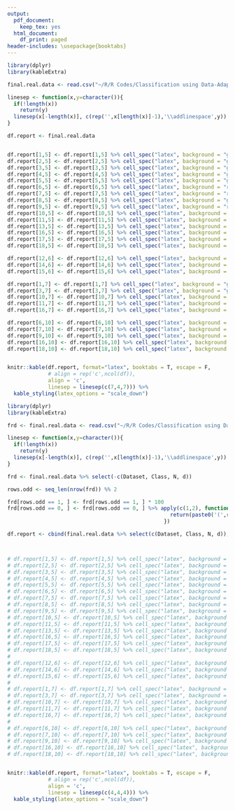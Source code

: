 ```yaml
---
output:
  pdf_document:
    keep_tex: yes
  html_document:
    df_print: paged
header-includes: \usepackage{booktabs}
---
```



```r
library(dplyr)
library(kableExtra)

final.real.data <- read.csv("~/R/R Codes/Classification using Data-Adaptive Energy Distance (Summer, 2022)/Classification-Summer-2022/Results/final-real-data-for-reporting-updated.csv")

linesep <- function(x,y=character()){
  if(!length(x))
    return(y)
  linesep(x[-length(x)], c(rep('',x[length(x)]-1),'\\addlinespace',y))  
}

df.report <- final.real.data


df.report[1,5] <- df.report[1,5] %>% cell_spec("latex", background = "green", bold = T)
df.report[2,5] <- df.report[2,5] %>% cell_spec("latex", background = "green", bold = T)
df.report[3,5] <- df.report[3,5] %>% cell_spec("latex", background = "green", bold = T)
df.report[4,5] <- df.report[4,5] %>% cell_spec("latex", background = "green", bold = T)
df.report[5,5] <- df.report[5,5] %>% cell_spec("latex", background = "green", bold = T)
df.report[6,5] <- df.report[6,5] %>% cell_spec("latex", background = "red", bold = T)
df.report[7,5] <- df.report[7,5] %>% cell_spec("latex", background = "red", bold = T)
df.report[8,5] <- df.report[8,5] %>% cell_spec("latex", background = "green", bold = T)
df.report[9,5] <- df.report[9,5] %>% cell_spec("latex", background = "red", bold = T)
df.report[10,5] <- df.report[10,5] %>% cell_spec("latex", background = "green", bold = T)
df.report[11,5] <- df.report[11,5] %>% cell_spec("latex", background = "green", bold = T)
df.report[13,5] <- df.report[13,5] %>% cell_spec("latex", background = "green", bold = T)
df.report[16,5] <- df.report[16,5] %>% cell_spec("latex", background = "red", bold = T)
df.report[17,5] <- df.report[17,5] %>% cell_spec("latex", background = "green", bold = T)
df.report[18,5] <- df.report[18,5] %>% cell_spec("latex", background = "red", bold = T)

df.report[12,6] <- df.report[12,6] %>% cell_spec("latex", background = "green", bold = T)
df.report[14,6] <- df.report[14,6] %>% cell_spec("latex", background = "green", bold = T)
df.report[15,6] <- df.report[15,6] %>% cell_spec("latex", background = "green", bold = T)

df.report[1,7] <- df.report[1,7] %>% cell_spec("latex", background = "green", bold = T)
df.report[3,7] <- df.report[3,7] %>% cell_spec("latex", background = "green", bold = T)
df.report[10,7] <- df.report[10,7] %>% cell_spec("latex", background = "red", bold = T)
df.report[11,7] <- df.report[11,7] %>% cell_spec("latex", background = "red", bold = T)
df.report[16,7] <- df.report[16,7] %>% cell_spec("latex", background = "red", bold = T)

df.report[6,10] <- df.report[6,10] %>% cell_spec("latex", background = "green", bold = T)
df.report[7,10] <- df.report[7,10] %>% cell_spec("latex", background = "green", bold = T)
df.report[9,10] <- df.report[9,10] %>% cell_spec("latex", background = "green", bold = T)
df.report[16,10] <- df.report[16,10] %>% cell_spec("latex", background = "green", bold = T)
df.report[18,10] <- df.report[18,10] %>% cell_spec("latex", background = "green", bold = T)


knitr::kable(df.report, format="latex", booktabs = T, escape = F,
             # align = rep('c',ncol(df)),
             align = 'c',
             linesep = linesep(c(7,4,7))) %>%
  kable_styling(latex_options = "scale_down")
```



```r
library(dplyr)
library(kableExtra)

frd <- final.real.data <- read.csv("~/R/R Codes/Classification using Data-Adaptive Energy Distance (Summer, 2022)/Classification-Summer-2022/Results/Final-Summary-Tables/final-real-all-for-reporting.csv")

linesep <- function(x,y=character()){
  if(!length(x))
    return(y)
  linesep(x[-length(x)], c(rep('',x[length(x)]-1),'\\addlinespace',y))  
}

frd <- final.real.data %>% select(-c(Dataset, Class, N, d))

rows.odd <- seq_len(nrow(frd)) %% 2

frd[rows.odd == 1, ] <- frd[rows.odd == 1, ] * 100
frd[rows.odd == 0, ] <- frd[rows.odd == 0, ] %>% apply(c(1,2), function(val){
                                                    return(paste0('(',round(val,4),')'))
                                                  })

df.report <- cbind(final.real.data %>% select(c(Dataset, Class, N, d)), frd)



# df.report[1,5] <- df.report[1,5] %>% cell_spec("latex", background = "green", bold = T)
# df.report[2,5] <- df.report[2,5] %>% cell_spec("latex", background = "green", bold = T)
# df.report[3,5] <- df.report[3,5] %>% cell_spec("latex", background = "green", bold = T)
# df.report[4,5] <- df.report[4,5] %>% cell_spec("latex", background = "green", bold = T)
# df.report[5,5] <- df.report[5,5] %>% cell_spec("latex", background = "green", bold = T)
# df.report[6,5] <- df.report[6,5] %>% cell_spec("latex", background = "red", bold = T)
# df.report[7,5] <- df.report[7,5] %>% cell_spec("latex", background = "red", bold = T)
# df.report[8,5] <- df.report[8,5] %>% cell_spec("latex", background = "green", bold = T)
# df.report[9,5] <- df.report[9,5] %>% cell_spec("latex", background = "red", bold = T)
# df.report[10,5] <- df.report[10,5] %>% cell_spec("latex", background = "green", bold = T)
# df.report[11,5] <- df.report[11,5] %>% cell_spec("latex", background = "green", bold = T)
# df.report[13,5] <- df.report[13,5] %>% cell_spec("latex", background = "green", bold = T)
# df.report[16,5] <- df.report[16,5] %>% cell_spec("latex", background = "red", bold = T)
# df.report[17,5] <- df.report[17,5] %>% cell_spec("latex", background = "green", bold = T)
# df.report[18,5] <- df.report[18,5] %>% cell_spec("latex", background = "red", bold = T)
# 
# df.report[12,6] <- df.report[12,6] %>% cell_spec("latex", background = "green", bold = T)
# df.report[14,6] <- df.report[14,6] %>% cell_spec("latex", background = "green", bold = T)
# df.report[15,6] <- df.report[15,6] %>% cell_spec("latex", background = "green", bold = T)
# 
# df.report[1,7] <- df.report[1,7] %>% cell_spec("latex", background = "green", bold = T)
# df.report[3,7] <- df.report[3,7] %>% cell_spec("latex", background = "green", bold = T)
# df.report[10,7] <- df.report[10,7] %>% cell_spec("latex", background = "red", bold = T)
# df.report[11,7] <- df.report[11,7] %>% cell_spec("latex", background = "red", bold = T)
# df.report[16,7] <- df.report[16,7] %>% cell_spec("latex", background = "red", bold = T)
# 
# df.report[6,10] <- df.report[6,10] %>% cell_spec("latex", background = "green", bold = T)
# df.report[7,10] <- df.report[7,10] %>% cell_spec("latex", background = "green", bold = T)
# df.report[9,10] <- df.report[9,10] %>% cell_spec("latex", background = "green", bold = T)
# df.report[16,10] <- df.report[16,10] %>% cell_spec("latex", background = "green", bold = T)
# df.report[18,10] <- df.report[18,10] %>% cell_spec("latex", background = "green", bold = T)


knitr::kable(df.report, format="latex", booktabs = T, escape = F,
             # align = rep('c',ncol(df)),
             align = 'c',
             linesep = linesep(c(4,4,4))) %>%
  kable_styling(latex_options = "scale_down")
```
